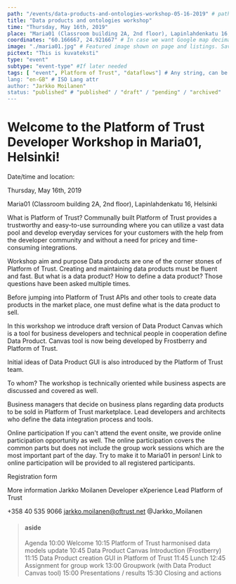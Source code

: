 ```yaml
---
path: "/events/data-products-and-ontologies-workshop-05-16-2019" # path to event-page
title: "Data products and ontologies workshop"
time: "Thursday, May 16th, 2019"
place: "Maria01 (Classroom building 2A, 2nd floor), Lapinlahdenkatu 16, Helsinki"
coordinates: "60.166667, 24.921667" # In case we want Google map decimal degrees.
image: "./maria01.jpg" # Featured image shown on page and listings. Save in same folder. Don't use svg.
pictext: "This is kuvateksti"
type: "event" 
subtype: "event-type" #If later needed
tags: [ "event", Platform of Trust", "dataflows"] # Any string, can be used in search / "related content"
lang: "en-GB" # ISO Lang attr
author: "Jarkko Moilanen"
status: "published" # "published" / "draft" / "pending" / "archived"
---
```

# Welcome to the Platform of Trust Developer Workshop in Maria01, Helsinki!

Date/time and location:

Thursday, May 16th, 2019

Maria01 (Classroom building 2A, 2nd floor), 
Lapinlahdenkatu 16, Helsinki


What is Platform of Trust?
Communally built Platform of Trust provides a trustworthy and easy-to-use surrounding where you can utilize a vast data pool and develop everyday services for your customers with the help from the developer community and without a need for pricey and time-consuming integrations.

Workshop aim and purpose
Data products are one of the corner stones of Platform of Trust. Creating and maintaining data products must be fluent and fast. But what is a data product? How to define a data product? Those questions have been asked multiple times.

Before jumping into Platform of Trust APIs and other tools to create data products in the market place, one must define what is the data product to sell.

In this workshop we introduce draft version of Data Product Canvas which is a tool for business developers and technical people in cooperation define Data Product. Canvas tool is now being developed by Frostberry and Platform of Trust.

Initial ideas of Data Product GUI is also introduced by the Platform of Trust team.

To whom?
The workshop is technically oriented while business aspects are discussed and covered as well.

Business managers that decide on business plans regarding data products to be sold in Platform of Trust marketplace.
Lead developers and architects who define the data integration process and tools.

Online participation
If you can't attend the event onsite, we provide online participation opportunity as well. The online participation covers the common parts but does not include the group work sessions which are the most important part of the day. Try to make it to Maria01 in person! Link to online participation will be provided to all registered participants.

Registration form

More information
Jarkko Moilanen
Developer eXperience Lead
Platform of Trust

+358 40 535 9066
jarkko.moilanen@oftrust.net
@Jarkko_Moilanen

> #### aside
> Agenda
> 10:00 Welcome
> 10:15 Platform of Trust harmonised data models update
> 10:45 Data Product Canvas Introduction (Frostberry)
> 11:15 Data Product creation GUI in Platform of Trust
> 11:45 Lunch
> 12:45 Assignment for group work
> 13:00 Groupwork (with Data Product Canvas tool)
> 15:00 Presentations / results
> 15:30 Closing and actions
